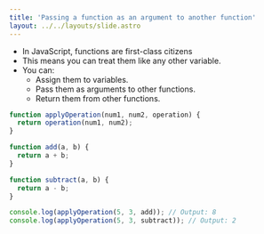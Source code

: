 ```yaml
---
title: 'Passing a function as an argument to another function'
layout: ../../layouts/slide.astro
---
```


* In JavaScript, functions are first-class citizens
* This means you can treat them like any other variable.
* You can:
    * Assign them to variables.
    * Pass them as arguments to other functions.
    * Return them from other functions.

```javascript
function applyOperation(num1, num2, operation) {
  return operation(num1, num2);
}

function add(a, b) {
  return a + b;
}

function subtract(a, b) {
  return a - b;
}

console.log(applyOperation(5, 3, add)); // Output: 8
console.log(applyOperation(5, 3, subtract)); // Output: 2
```